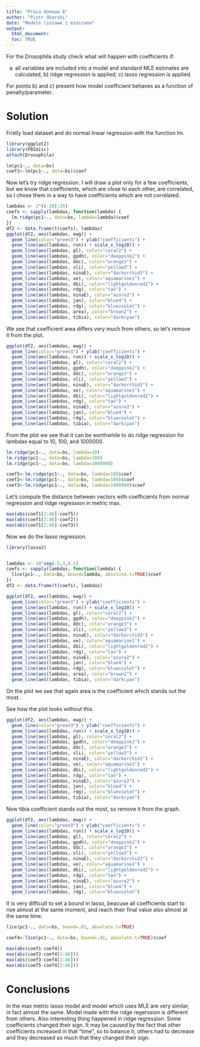 ```yaml
---
title: "Praca domowa 8"
author: "Piotr Obarski"
date: "Modele liniowe i mieszane"
output: 
  html_document:
  toc: TRUE
---
```


For the Drosophila study check what will happen with coefficients if:

a) all variables are included into a model and standard MLE estimates are calculated, b) ridge regression is applied, c) lasso regression is applied.

For points b) and c) present how model coefficient behaves as a function of penalty/parameter.

# Solution
Fristly load dataset and do normal linear regression with the function lm.

```r
library(ggplot2)
library(PBImisc)
attach(Drosophila)

lm(pc1~., data=bs)
coef1<-lm(pc1~., data=bs)$coef
```

Now let's try ridge regression. I will draw a plot only for a few coefficients, but we know that coefficients, which are close to each other, are correlated, so I chose them in a way to have coefficients which are not correlated.

```r
lambdas <- 2^((-20):20)
coefs <- sapply(lambdas, function(lambda) {
  lm.ridge(pc1~., data=bs, lambda=lambda)$coef
})
df2 <- data.frame(t(coefs), lambdas)
ggplot(df2, aes(lambdas, ewg)) +
  geom_line(color="green3") + ylab("coefficients") +
  geom_line(aes(lambdas, run)) + scale_x_log10() +
  geom_line(aes(lambdas, gl), color="coral2") +
  geom_line(aes(lambdas, gpdh), color="deeppink2") +
  geom_line(aes(lambdas, ddc), color="orange3") +
  geom_line(aes(lambdas, sli), color="yellow3") +
  geom_line(aes(lambdas, ninaE), color="darkorchid3") +
  geom_line(aes(lambdas, ve), color="aquamarine1") +
  geom_line(aes(lambdas, dbi), color="lightgoldenrod2") +
  geom_line(aes(lambdas, rdg), color="tan") +
  geom_line(aes(lambdas, ninaE), color="azure2") +
  geom_line(aes(lambdas, jan), color="blue4") +
  geom_line(aes(lambdas, rdg), color="blueviolet") +
  geom_line(aes(lambdas, area), color="brown2") +
  geom_line(aes(lambdas, tibia), color="darkcyan")
```

We see that coefficient area differs very much from others, so let's remove it from the plot.

```r

ggplot(df2, aes(lambdas, ewg)) +
  geom_line(color="green3") + ylab("coefficients") +
  geom_line(aes(lambdas, run)) + scale_x_log10() +
  geom_line(aes(lambdas, gl), color="coral2") +
  geom_line(aes(lambdas, gpdh), color="deeppink2") +
  geom_line(aes(lambdas, ddc), color="orange3") +
  geom_line(aes(lambdas, sli), color="yellow3") +
  geom_line(aes(lambdas, ninaE), color="darkorchid3") +
  geom_line(aes(lambdas, ve), color="aquamarine1") +
  geom_line(aes(lambdas, dbi), color="lightgoldenrod2") +
  geom_line(aes(lambdas, rdg), color="tan") +
  geom_line(aes(lambdas, ninaE), color="azure2") +
  geom_line(aes(lambdas, jan), color="blue4") +
  geom_line(aes(lambdas, rdg), color="blueviolet") +
  geom_line(aes(lambdas, tibia), color="darkcyan")
```

From the plot we see that it can be worthwhile to do ridge regression for lambdas equal to 10, 100, and 1000000.
```r
lm.ridge(pc1~., data=bs, lambda=10)
lm.ridge(pc1~., data=bs, lambda=100)
lm.ridge(pc1~., data=bs, lambda=1000000)

coef5<-lm.ridge(pc1~., data=bs, lambda=10)$coef
coef2<-lm.ridge(pc1~., data=bs, lambda=100)$coef
coef3<-lm.ridge(pc1~., data=bs, lambda=1000000)$coef
```

Let's compute the distance between vectors with coefficients from normal regression and ridge regression in metric max.
```r
max(abs(coef1[2:46]-coef5))
max(abs(coef1[2:46]-coef2))
max(abs(coef1[2:46]-coef3))
```

Now we do the lasso regression.
```r
library(lasso2)


lambdas <- 10^seq(-5,3,0.1)
coefs <- sapply(lambdas, function(lambda) {
  l1ce(pc1~., data=bs, bound=lambda, absolute.t=TRUE)$coef
})
df2 <- data.frame(t(coefs), lambdas)

ggplot(df2, aes(lambdas, ewg)) +
  geom_line(color="green3") + ylab("coefficients") +
  geom_line(aes(lambdas, run)) + scale_x_log10() +
  geom_line(aes(lambdas, gl), color="coral2") +
  geom_line(aes(lambdas, gpdh), color="deeppink2") +
  geom_line(aes(lambdas, ddc), color="orange3") +
  geom_line(aes(lambdas, sli), color="yellow3") +
  geom_line(aes(lambdas, ninaE), color="darkorchid3") +
  geom_line(aes(lambdas, ve), color="aquamarine1") +
  geom_line(aes(lambdas, dbi), color="lightgoldenrod2") +
  geom_line(aes(lambdas, rdg), color="tan") +
  geom_line(aes(lambdas, ninaE), color="azure2") +
  geom_line(aes(lambdas, jan), color="blue4") +
  geom_line(aes(lambdas, rdg), color="blueviolet") +
  geom_line(aes(lambdas, area), color="brown2") +
  geom_line(aes(lambdas, tibia), color="darkcyan")
```

On the plot we see that again area is the coefficient which stands out the most.

See how the plot looks without this.
```r
ggplot(df2, aes(lambdas, ewg)) +
  geom_line(color="green3") + ylab("coefficients") +
  geom_line(aes(lambdas, run)) + scale_x_log10() +
  geom_line(aes(lambdas, gl), color="coral2") +
  geom_line(aes(lambdas, gpdh), color="deeppink2") +
  geom_line(aes(lambdas, ddc), color="orange3") +
  geom_line(aes(lambdas, sli), color="yellow3") +
  geom_line(aes(lambdas, ninaE), color="darkorchid3") +
  geom_line(aes(lambdas, ve), color="aquamarine1") +
  geom_line(aes(lambdas, dbi), color="lightgoldenrod2") +
  geom_line(aes(lambdas, rdg), color="tan") +
  geom_line(aes(lambdas, ninaE), color="azure2") +
  geom_line(aes(lambdas, jan), color="blue4") +
  geom_line(aes(lambdas, rdg), color="blueviolet") +
  geom_line(aes(lambdas, tibia), color="darkcyan")
```

Now tibia coefficient stands out the most, so remove it from the graph.
```r
ggplot(df2, aes(lambdas, ewg)) +
  geom_line(color="green3") + ylab("coefficients") +
  geom_line(aes(lambdas, run)) + scale_x_log10() +
  geom_line(aes(lambdas, gl), color="coral2") +
  geom_line(aes(lambdas, gpdh), color="deeppink2") +
  geom_line(aes(lambdas, ddc), color="orange3") +
  geom_line(aes(lambdas, sli), color="yellow3") +
  geom_line(aes(lambdas, ninaE), color="darkorchid3") +
  geom_line(aes(lambdas, ve), color="aquamarine1") +
  geom_line(aes(lambdas, dbi), color="lightgoldenrod2") +
  geom_line(aes(lambdas, rdg), color="tan") +
  geom_line(aes(lambdas, ninaE), color="azure2") +
  geom_line(aes(lambdas, jan), color="blue4") +
  geom_line(aes(lambdas, rdg), color="blueviolet")
```

It is very difficult to set a bound in lasso, beacuse all coefficients start to rise almost at the same moment, and reach their final value also almost at the same time. 

```r
l1ce(pc1~., data=bs, bound=.01, absolute.t=TRUE)

coef4<-l1ce(pc1~., data=bs, bound=.01, absolute.t=TRUE)$coef

max(abs(coef1-coef4))
max(abs(coef2-coef4[2:46]))
max(abs(coef3-coef4[2:46]))
max(abs(coef5-coef4[2:46]))
```

# Conclusions

In the max metric lasso model and model which uses MLE are very similar, in fact almost the same. Model made with the ridge regerssion is different from others. Also interesting thing happened in ridge regression. Some coefficients changed their sign. It may be caused by the fact that other coefficients increased in that "time", so to balance it, others had to decrease and they decreased so much that they changed their sign.
